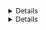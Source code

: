 <Details 
title="Make sure you can connect to Teleport" 
scope={["oss", "enterprise"]} 
scopeOnly={true}
opened={true}
>

To connect to Teleport, log in to your cluster using `tsh`, then use `tctl`
remotely:

```code
$ tsh login --proxy=teleport.example.com --user=email@example.com
$ tctl status
# Cluster  teleport.example.com
# Version  (=teleport.version=)
# CA pin   (=presets.ca_pin=)
```

You can run subsequent `tctl` commands in this guide on your local machine.

For full privileges, you can also run `tctl` commands on your Auth Service host.

</Details>
<Details 
title="Make sure you can connect to Teleport" 
scope={["cloud"]}
scopeOnly={true}
opened={true}
>

To connect to Teleport, log in to your cluster using `tsh`, then use `tctl`
remotely:

```code
$ tsh login --proxy=myinstance.teleport.sh --user=email@example.com
$ tctl status
# Cluster  myinstance.teleport.sh
# Version  (=cloud.version=)
# CA pin   sha256:sha-hash-here
```

You must run subsequent `tctl` commands in this guide on your local machine.

</Details>
